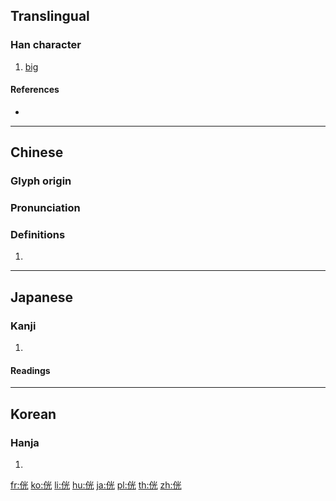 ==Translingual==

===Han character===
{{Han char|rn=9|rad=人|as=06|sn=8|four=|canj=OFMU|ids=⿰亻光}}

# [[big]]

====References====
* {{Han ref|kx=0101.230|dkj=00586|dj=0215.040|hdz=10147.090|uh=4F8A|ud=20362}}

----

==Chinese==
{{zh-forms}}

===Glyph origin===
{{Han etym}}

===Pronunciation===
{{zh-pron
|m=guāng
|c=gong1,gwong1
|mc=
|oc=y
|ma=
|cat=a
}}

===Definitions===
{{zh-hanzi}}

# {{rfdef|lang=zh}}

----

==Japanese==

===Kanji===
{{ja-kanji|grade=|rs=人06}}

# {{defn|lang=ja|sort=人06}}

====Readings====
{{ja-readings
|on=[[こう]] (kō)
|kun=[[さかん]] (sakan)
|nanori=[[てる]] (teru), [[みつ]] (mitsu)}}

----

==Korean==

===Hanja===
{{ko-hanja|hangeul=광|rv=gwang|mr=kwang}}

# {{defn|lang=ko|sort=人06}}

[[fr:侊]]
[[ko:侊]]
[[li:侊]]
[[hu:侊]]
[[ja:侊]]
[[pl:侊]]
[[th:侊]]
[[zh:侊]]